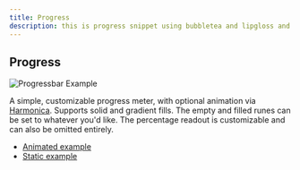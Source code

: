 ```yaml
---
title: Progress
description: this is progress snippet using bubbletea and lipgloss and harmonica(optional)
---
```


## Progress

<Image src="https://stuff.charm.sh/bubbles-examples/progress.gif" unoptimized width={800} height={800} alt="Progressbar Example"/>

A simple, customizable progress meter, with optional animation via
[Harmonica][harmonica]. Supports solid and gradient fills. The empty and filled
runes can be set to whatever you'd like. The percentage readout is customizable
and can also be omitted entirely.

- [Animated example](https://github.com/charmbracelet/bubbletea/blob/main/examples/progress-animated/main.go)
- [Static example](https://github.com/charmbracelet/bubbletea/blob/main/examples/progress-static/main.go)

[harmonica]: https://github.com/charmbracelet/harmonica
